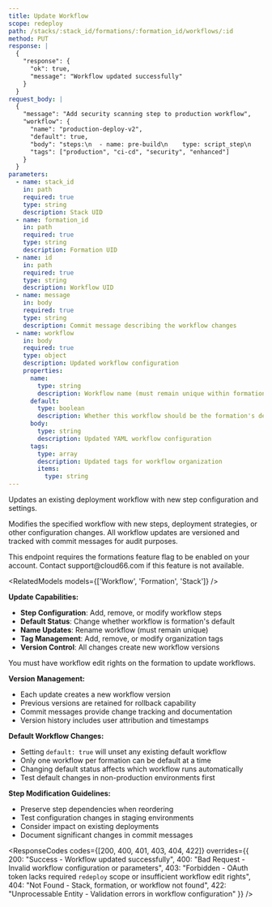 ```yaml
---
title: Update Workflow
scope: redeploy
path: /stacks/:stack_id/formations/:formation_id/workflows/:id
method: PUT
response: |
  {
    "response": {
      "ok": true,
      "message": "Workflow updated successfully"
    }
  }
request_body: |
  {
    "message": "Add security scanning step to production workflow",
    "workflow": {
      "name": "production-deploy-v2",
      "default": true,
      "body": "steps:\n  - name: pre-build\n    type: script_step\n    config:\n      command: echo 'Starting secure deployment'\n  - name: build\n    type: build_step\n    config:\n      dockerfile: Dockerfile\n      context: .\n      args:\n        NODE_ENV: production\n  - name: security-scan\n    type: security_step\n    config:\n      scanner: trivy\n      fail_on_critical: true\n      severity_threshold: HIGH\n  - name: test\n    type: test_step\n    config:\n      command: npm run test:ci\n      timeout: 300\n  - name: deploy\n    type: deploy_step\n    config:\n      strategy: rolling\n      max_unavailable: 1\n      health_check_timeout: 180",
      "tags": ["production", "ci-cd", "security", "enhanced"]
    }
  }
parameters:
  - name: stack_id
    in: path
    required: true
    type: string
    description: Stack UID
  - name: formation_id
    in: path
    required: true
    type: string
    description: Formation UID
  - name: id
    in: path
    required: true
    type: string
    description: Workflow UID
  - name: message
    in: body
    required: true
    type: string
    description: Commit message describing the workflow changes
  - name: workflow
    in: body
    required: true
    type: object
    description: Updated workflow configuration
    properties:
      name:
        type: string
        description: Workflow name (must remain unique within formation)
      default:
        type: boolean
        description: Whether this workflow should be the formation's default
      body:
        type: string
        description: Updated YAML workflow configuration
      tags:
        type: array
        description: Updated tags for workflow organization
        items:
          type: string
---
```


Updates an existing deployment workflow with new step configuration and settings.

Modifies the specified workflow with new steps, deployment strategies, or other configuration changes. All workflow updates are versioned and tracked with commit messages for audit purposes.

<Callout type="warning" title="Feature Flag Required">
This endpoint requires the formations feature flag to be enabled on your account. Contact support@cloud66.com if this feature is not available.
</Callout>

<RelatedModels models={['Workflow', 'Formation', 'Stack']} />

**Update Capabilities:**
- **Step Configuration**: Add, remove, or modify workflow steps
- **Default Status**: Change whether workflow is formation's default
- **Name Updates**: Rename workflow (must remain unique)
- **Tag Management**: Add, remove, or modify organization tags
- **Version Control**: All changes create new workflow versions

<Callout type="info" title="Permission Required">
You must have workflow edit rights on the formation to update workflows.
</Callout>

**Version Management:**
- Each update creates a new workflow version
- Previous versions are retained for rollback capability
- Commit messages provide change tracking and documentation
- Version history includes user attribution and timestamps

**Default Workflow Changes:**
- Setting `default: true` will unset any existing default workflow
- Only one workflow per formation can be default at a time
- Changing default status affects which workflow runs automatically
- Test default changes in non-production environments first

**Step Modification Guidelines:**
- Preserve step dependencies when reordering
- Test configuration changes in staging environments
- Consider impact on existing deployments
- Document significant changes in commit messages

<ResponseCodes 
  codes={[200, 400, 401, 403, 404, 422]}
  overrides={{
    200: "Success - Workflow updated successfully",
    400: "Bad Request - Invalid workflow configuration or parameters",
    403: "Forbidden - OAuth token lacks required `redeploy` scope or insufficient workflow edit rights",
    404: "Not Found - Stack, formation, or workflow not found",
    422: "Unprocessable Entity - Validation errors in workflow configuration"
  }}
/>
